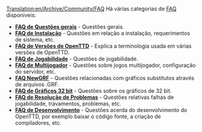 [[Translation:en/Archive/Community/FAQ]]
{{pt/Manual/Tabela de conteúdos}}
Há várias categorias de [http://pt.wikipedia.org/wiki/FAQ FAQ] disponíveis:

*'''[[pt/Manual/FAQ Questões gerais|FAQ de Questões gerais]]''' - Questões gerais.
*'''[[pt/Archive/Manual/FAQ Instalação|FAQ de Instalação]]''' - Questões em relação a instalação, requerimentos de sistema, etc.
*'''[[pt/Archive/Community/FAQ Versões de OpenTTD|FAQ de Versões de OpenTTD]]''' - Explica a terminologia usada em várias versões de OpenTTD.
*'''[[pt/FAQ Jogabilidade|FAQ de Jogabilidade]]''' - Questões de jogabilidade. 
*'''[[pt/FAQ Multijogador|FAQ de Multijogador]]''' - Questões sobre jogos multijogador, configuração do servidor, etc.
*'''[[pt/FAQ NewGRF|FAQ NewGRF]]''' - Questões relacionadas com gráficos substitutos através de arquivos .GRF.
*'''[[pt/FAQ Gráficos 32 bit|FAQ de Gráficos 32 bit]]''' - Questões sobre os gráficos de 32 bit.
*'''[[pt/FAQ Resolução de Problemas|FAQ de Resolução de Problemas]]''' - Questões relativas falhas de jogabilidade, travamentos, problemas, etc.
*'''[[pt/FAQ Desenvolvimento|FAQ de Desenvolvimento]]''' - Questões acerda do desenvolvimento do OpenTTD, por exemplo baixar o código fonte, a criação de compiladores, etc. 
